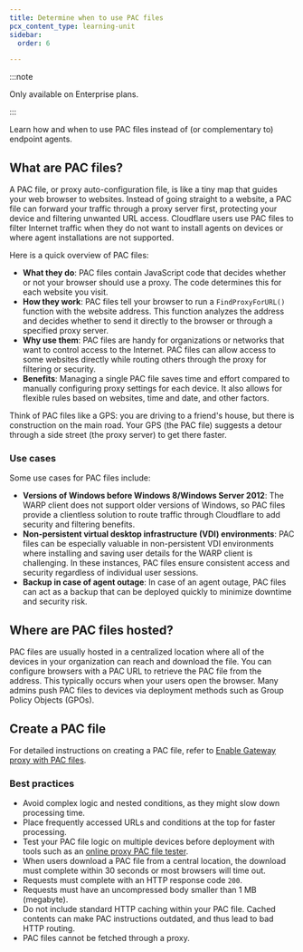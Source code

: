 ```yaml
---
title: Determine when to use PAC files
pcx_content_type: learning-unit
sidebar:
  order: 6

---
```



:::note


Only available on Enterprise plans.


:::

Learn how and when to use PAC files instead of (or complementary to) endpoint agents.

## What are PAC files?

A <GlossaryTooltip term="PAC file">PAC file</GlossaryTooltip>, or proxy auto-configuration file, is like a tiny map that guides your web browser to websites. Instead of going straight to a website, a PAC file can forward your traffic through a proxy server first, protecting your device and filtering unwanted URL access. Cloudflare users use PAC files to filter Internet traffic when they do not want to install agents on devices or where agent installations are not supported.

Here is a quick overview of PAC files:

* **What they do**: PAC files contain JavaScript code that decides whether or not your browser should use a proxy. The code determines this for each website you visit.
* **How they work**: PAC files tell your browser to run a `FindProxyForURL()` function with the website address. This function analyzes the address and decides whether to send it directly to the browser or through a specified proxy server.
* **Why use them**: PAC files are handy for organizations or networks that want to control access to the Internet. PAC files can allow access to some websites directly while routing others through the proxy for filtering or security.
* **Benefits**: Managing a single PAC file saves time and effort compared to manually configuring proxy settings for each device. It also allows for flexible rules based on websites, time and date, and other factors.

Think of PAC files like a GPS: you are driving to a friend's house, but there is construction on the main road. Your GPS (the PAC file) suggests a detour through a side street (the proxy server) to get there faster.

### Use cases

Some use cases for PAC files include:

* **Versions of Windows before Windows 8/Windows Server 2012**: The WARP client does not support older versions of Windows, so PAC files provide a clientless solution to route traffic through Cloudflare to add security and filtering benefits.
* **Non-persistent virtual desktop infrastructure (VDI) environments**: PAC files can be especially valuable in non-persistent VDI environments where installing and saving user details for the WARP client is challenging. In these instances, PAC files ensure consistent access and security regardless of individual user sessions.
* **Backup in case of agent outage**: In case of an agent outage, PAC files can act as a backup that can be deployed quickly to minimize downtime and security risk.

## Where are PAC files hosted?

PAC files are usually hosted in a centralized location where all of the devices in your organization can reach and download the file. You can configure browsers with a PAC URL to retrieve the PAC file from the address. This typically occurs when your users open the browser. Many admins push PAC files to devices via deployment methods such as Group Policy Objects (GPOs).

## Create a PAC file

For detailed instructions on creating a PAC file, refer to [Enable Gateway proxy with PAC files](/cloudflare-one/connections/connect-devices/agentless/pac-files/).

### Best practices

* Avoid complex logic and nested conditions, as they might slow down processing time.
* Place frequently accessed URLs and conditions at the top for faster processing.
* Test your PAC file logic on multiple devices before deployment with tools such as an [online proxy PAC file tester](https://thorsen.pm/proxyforurl).
* When users download a PAC file from a central location, the download must complete within 30 seconds or most browsers will time out.
* Requests must complete with an HTTP response code `200`.
* Requests must have an uncompressed body smaller than 1 MB (megabyte).
* Do not include standard HTTP caching within your PAC file. Cached contents can make PAC instructions outdated, and thus lead to bad HTTP routing.
* PAC files cannot be fetched through a proxy.

